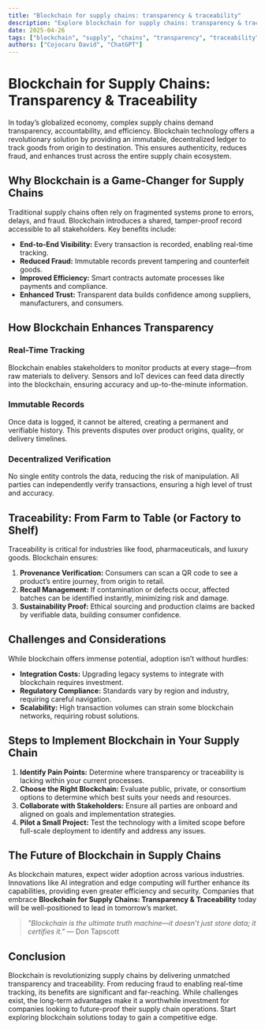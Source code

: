 ```yaml
---
title: "Blockchain for supply chains: transparency & traceability"
description: "Explore blockchain for supply chains: transparency & traceability in this detailed guide, offering insights, strategies, and practical tips to enhance your understanding and application of the topic."
date: 2025-04-26
tags: ["blockchain", "supply", "chains", "transparency", "traceability"]
authors: ["Cojocaru David", "ChatGPT"]
---
```


# Blockchain for Supply Chains: Transparency & Traceability

In today’s globalized economy, complex supply chains demand transparency, accountability, and efficiency. Blockchain technology offers a revolutionary solution by providing an immutable, decentralized ledger to track goods from origin to destination. This ensures authenticity, reduces fraud, and enhances trust across the entire supply chain ecosystem.

## Why Blockchain is a Game-Changer for Supply Chains

Traditional supply chains often rely on fragmented systems prone to errors, delays, and fraud. Blockchain introduces a shared, tamper-proof record accessible to all stakeholders. Key benefits include:

*   **End-to-End Visibility:** Every transaction is recorded, enabling real-time tracking.
*   **Reduced Fraud:** Immutable records prevent tampering and counterfeit goods.
*   **Improved Efficiency:** Smart contracts automate processes like payments and compliance.
*   **Enhanced Trust:** Transparent data builds confidence among suppliers, manufacturers, and consumers.

## How Blockchain Enhances Transparency

### Real-Time Tracking

Blockchain enables stakeholders to monitor products at every stage—from raw materials to delivery. Sensors and IoT devices can feed data directly into the blockchain, ensuring accuracy and up-to-the-minute information.

### Immutable Records

Once data is logged, it cannot be altered, creating a permanent and verifiable history. This prevents disputes over product origins, quality, or delivery timelines.

### Decentralized Verification

No single entity controls the data, reducing the risk of manipulation. All parties can independently verify transactions, ensuring a high level of trust and accuracy.

## Traceability: From Farm to Table (or Factory to Shelf)

Traceability is critical for industries like food, pharmaceuticals, and luxury goods. Blockchain ensures:

1.  **Provenance Verification:** Consumers can scan a QR code to see a product’s entire journey, from origin to retail.
2.  **Recall Management:** If contamination or defects occur, affected batches can be identified instantly, minimizing risk and damage.
3.  **Sustainability Proof:** Ethical sourcing and production claims are backed by verifiable data, building consumer confidence.

## Challenges and Considerations

While blockchain offers immense potential, adoption isn’t without hurdles:

*   **Integration Costs:** Upgrading legacy systems to integrate with blockchain requires investment.
*   **Regulatory Compliance:** Standards vary by region and industry, requiring careful navigation.
*   **Scalability:** High transaction volumes can strain some blockchain networks, requiring robust solutions.

## Steps to Implement Blockchain in Your Supply Chain

1.  **Identify Pain Points:** Determine where transparency or traceability is lacking within your current processes.
2.  **Choose the Right Blockchain:** Evaluate public, private, or consortium options to determine which best suits your needs and resources.
3.  **Collaborate with Stakeholders:** Ensure all parties are onboard and aligned on goals and implementation strategies.
4.  **Pilot a Small Project:** Test the technology with a limited scope before full-scale deployment to identify and address any issues.

## The Future of Blockchain in Supply Chains

As blockchain matures, expect wider adoption across various industries. Innovations like AI integration and edge computing will further enhance its capabilities, providing even greater efficiency and security. Companies that embrace **Blockchain for Supply Chains: Transparency & Traceability** today will be well-positioned to lead in tomorrow’s market.

> *"Blockchain is the ultimate truth machine—it doesn’t just store data; it certifies it."* — Don Tapscott

## Conclusion

Blockchain is revolutionizing supply chains by delivering unmatched transparency and traceability. From reducing fraud to enabling real-time tracking, its benefits are significant and far-reaching. While challenges exist, the long-term advantages make it a worthwhile investment for companies looking to future-proof their supply chain operations. Start exploring blockchain solutions today to gain a competitive edge.
